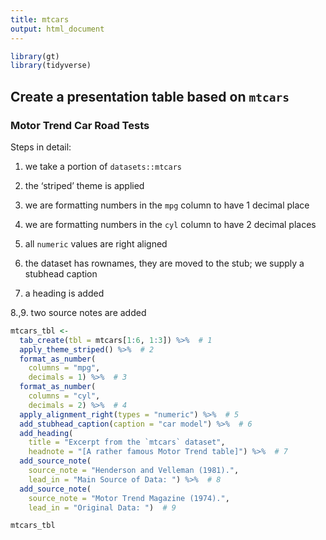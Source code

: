 ```yaml
---
title: mtcars
output: html_document
---
```


```r
library(gt)
library(tidyverse)
```


## Create a presentation table based on `mtcars`

### Motor Trend Car Road Tests

Steps in detail:

 1. we take a portion of `datasets::mtcars`
 
 2. the 'striped' theme is applied
 
 3. we are formatting numbers in the `mpg` column to have 1 decimal place
 
 4. we are formatting numbers in the `cyl` column to have 2 decimal places
 
 5. all `numeric` values are right aligned
 
 6. the dataset has rownames, they are moved to the stub; we supply a stubhead caption
 
 7. a heading is added
 
 8.,9. two source notes are added

```r
mtcars_tbl <-
  tab_create(tbl = mtcars[1:6, 1:3]) %>%  # 1
  apply_theme_striped() %>%  # 2
  format_as_number(
    columns = "mpg",
    decimals = 1) %>%  # 3
  format_as_number(
    columns = "cyl",
    decimals = 2) %>%  # 4
  apply_alignment_right(types = "numeric") %>%  # 5
  add_stubhead_caption(caption = "car model") %>%  # 6
  add_heading(
    title = "Excerpt from the `mtcars` dataset",
    headnote = "[A rather famous Motor Trend table]") %>%  # 7
  add_source_note(
    source_note = "Henderson and Velleman (1981).",
    lead_in = "Main Source of Data: ") %>%  # 8
  add_source_note(
    source_note = "Motor Trend Magazine (1974).",
    lead_in = "Original Data: ")  # 9
```

```r
mtcars_tbl
```
